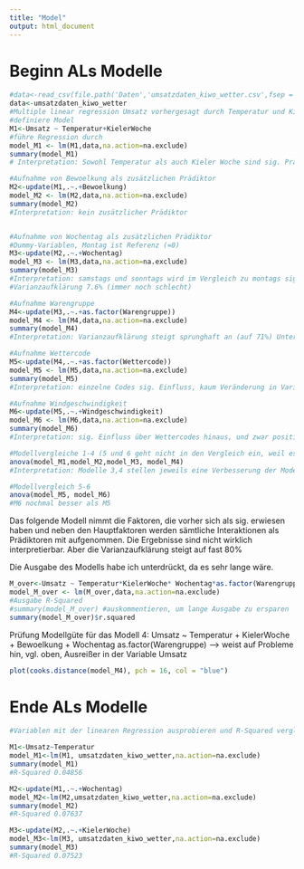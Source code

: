 ```yaml
---
title: "Model"
output: html_document
---
```

# Beginn ALs Modelle

```r
#data<-read_csv(file.path('Daten','umsatzdaten_kiwo_wetter.csv',fsep = .Platform$file.sep))
data<-umsatzdaten_kiwo_wetter
#Multiple linear regression Umsatz vorhergesagt durch Temperatur und KielerWoche
#definiere Model
M1<-Umsatz ~ Temperatur+KielerWoche
#führe Regression durch
model_M1 <- lm(M1,data,na.action=na.exclude)
summary(model_M1)
# Interpretation: Sowohl Temperatur als auch Kieler Woche sind sig. Prädiktoren. 5% Varianzaufklären (also nix)

#Aufnahme von Bewoelkung als zusätzlichen Prädiktor
M2<-update(M1,.~.+Bewoelkung)
model_M2 <- lm(M2,data,na.action=na.exclude)
summary(model_M2)
#Interpretation: kein zusätzlicher Prädiktor 


#Aufnahme von Wochentag als zusätzlichen Prädiktor
#Dummy-Variablen, Montag ist Referenz (=0)
M3<-update(M2,.~.+Wochentag)
model_M3 <- lm(M3,data,na.action=na.exclude)
summary(model_M3)
#Interpretation: samstags und sonntags wird im Vergleich zu montags sig. mehr Umsatz erzielt, anderen Tage unterscheiden sich auf 5% Niveau nicht von montags (Mittwoch etwas mehr, aber nur auf 10% sig, donnerstags laut diesem Modell einziger Wochentag, an dem deskriptiv noch weniger als montags verkauft wird, nicht sig.)
#Varianzaufklärung 7.6% (immer noch schlecht)

#Aufnahme Warengruppe
M4<-update(M3,.~.+as.factor(Warengruppe))
model_M4 <- lm(M4,data,na.action=na.exclude)
summary(model_M4)
#Interpretation: Varianzaufklärung steigt sprunghaft an (auf 71%) Unterschiede Warengruppen sig., aber "plötzlich" werden auch teilweise die Wochentage sig. (etwa Dienstag)

#Aufnahme Wettercode
M5<-update(M4,.~.+as.factor(Wettercode))
model_M5 <- lm(M5,data,na.action=na.exclude)
summary(model_M5)
#Interpretation: einzelne Codes sig. Einfluss, kaum Veränderung in Varianzaufklärung, diese sinkt etwas, es sind aber wegen der Missing-Struktur auch 2602 Datenpunkte weniger (solange kein Umgang mit den fehlenden Wettercodes)

#Aufnahme Windgeschwindigkeit
M6<-update(M5,.~.+Windgeschwindigkeit)
model_M6 <- lm(M6,data,na.action=na.exclude)
summary(model_M6)
#Interpretation: sig. Einfluss über Wettercodes hinaus, und zwar positiv, kaum Veränderung in Varianzaufklärung

#Modellvergleiche 1-4 (5 und 6 geht nicht in den Vergleich ein, weil es auf weniger Datenpunkten beruht)
anova(model_M1,model_M2,model_M3, model_M4)
#Interpretation: Modelle 3,4 stellen jeweils eine Verbesserung der Modellpassung dar, 2 im Vergleich zu 1 gerade knapp nicht

#Modellvergleich 5-6
anova(model_M5, model_M6)
#M6 nochmal besser als M5

```

Das folgende Modell nimmt die Faktoren, die vorher sich als sig. erwiesen haben und neben den Hauptfaktoren werden sämtliche Interaktionen als Prädiktoren mit aufgenommen. Die Ergebnisse sind nicht wirklich interpretierbar. Aber die Varianzaufklärung steigt auf fast 80%

Die Ausgabe des Modells habe ich unterdrückt, da es sehr lange wäre.

```r

M_over<-Umsatz ~ Temperatur*KielerWoche* Wochentag*as.factor(Warengruppe)
model_M_over <- lm(M_over,data,na.action=na.exclude)
#Ausgabe R-Squared
#summary(model_M_over) #auskommentieren, um lange Ausgabe zu ersparen
summary(model_M_over)$r.squared


```


Prüfung Modellgüte für das Modell 4: Umsatz ~ Temperatur + KielerWoche + Bewoelkung + Wochentag     as.factor(Warengruppe)
--> weist auf Probleme hin, vgl. oben, Ausreißer in der Variable Umsatz

```r
plot(cooks.distance(model_M4), pch = 16, col = "blue")
```

# Ende ALs Modelle


```r
#Variablen mit der linearen Regression ausprobieren und R-Squared vergleichen. Die Variablen mit dem größten Einfluss behalten

M1<-Umsatz~Temperatur
model_M1<-lm(M1, umsatzdaten_kiwo_wetter,na.action=na.exclude)
summary(model_M1)
#R-Squared 0.04856

M2<-update(M1,.~.+Wochentag)
model_M2<-lm(M2,umsatzdaten_kiwo_wetter,na.action=na.exclude)
summary(model_M2)
#R-Squared 0.07637

M3<-update(M2,.~.+KielerWoche)
model_M3<-lm(M3, umsatzdaten_kiwo_wetter,na.action=na.exclude)
summary(model_M3)
#R-Squared 0.07523
```


